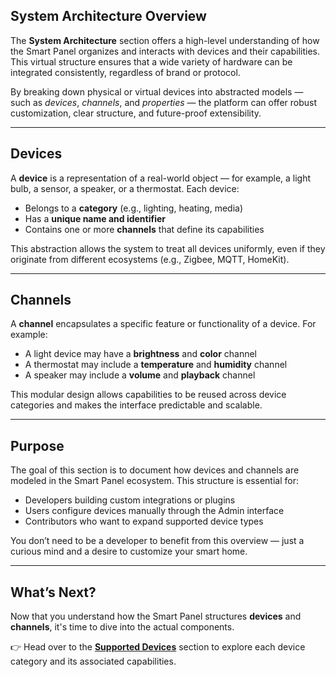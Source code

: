 ## System Architecture Overview

The **System Architecture** section offers a high-level understanding of how the Smart Panel organizes and interacts with
devices and their capabilities. This virtual structure ensures that a wide variety of hardware can be integrated consistently,
regardless of brand or protocol.

By breaking down physical or virtual devices into abstracted models — such as *devices*, *channels*, and *properties* — the platform
can offer robust customization, clear structure, and future-proof extensibility.

---

## Devices

A **device** is a representation of a real-world object — for example, a light bulb, a sensor, a speaker, or a thermostat. Each device:

- Belongs to a **category** (e.g., lighting, heating, media)
- Has a **unique name and identifier**
- Contains one or more **channels** that define its capabilities

This abstraction allows the system to treat all devices uniformly, even if they originate from different ecosystems (e.g., Zigbee, MQTT, HomeKit).

---

## Channels

A **channel** encapsulates a specific feature or functionality of a device. For example:

- A light device may have a **brightness** and **color** channel
- A thermostat may include a **temperature** and **humidity** channel
- A speaker may include a **volume** and **playback** channel

This modular design allows capabilities to be reused across device categories and makes the interface predictable and scalable.

---

## Purpose

The goal of this section is to document how devices and channels are modeled in the Smart Panel ecosystem. This structure is essential for:

- Developers building custom integrations or plugins
- Users configure devices manually through the Admin interface
- Contributors who want to expand supported device types

You don’t need to be a developer to benefit from this overview — just a curious mind and a desire to customize your smart home.

---

## What’s Next?

Now that you understand how the Smart Panel structures **devices** and **channels**, it's time to dive into the actual components.

👉 Head over to the **[Supported Devices](/docs/system-architecture/supported-devices)** section to explore each device category and its associated capabilities.
